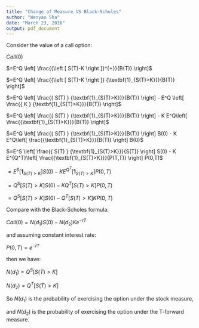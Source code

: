 ```yaml
---
title: "Change of Measure VS Black-Scholes"
author: "Wenyao Sha"
date: "March 23, 2016"
output: pdf_document
---
```



Consider the value of a call option:

$Call(0)$

$=E^Q \left[ \frac{{\left [ S(T)-K \right ]}^{+}}{B(T)} \right]$


$=E^Q \left[ \frac{{\left [ S(T)-K \right ]} {\textbf{1}_{S(T)>K}}}{B(T)} \right]$

$=E^Q \left[ \frac{{ S(T) } {\textbf{1}_{S(T)>K}}}{B(T)} \right] - E^Q \left[ \frac{{ K } {\textbf{1}_{S(T)>K}}}{B(T)} \right]$

$=E^Q \left[ \frac{{ S(T) } {\textbf{1}_{S(T)>K}}}{B(T)} \right] - K E^Q\left[ \frac{{\textbf{1}_{S(T)>K}}}{B(T)} \right]$

$=E^Q \left[ \frac{{ S(T) } {\textbf{1}_{S(T)>K}}}{B(T)} \right] B(0) - K E^Q\left[ \frac{{\textbf{1}_{S(T)>K}}}{B(T)} \right] B(0)$

$=E^S \left[ \frac{{ S(T) } {\textbf{1}_{S(T)>K}}}{S(T)} \right] S(0) - K E^{Q^T}\left[ \frac{{\textbf{1}_{S(T)>K}}}{P(T,T)} \right] P(0,T)$

$=E^S \left[  {\textbf{1}_{S(T)>K}} \right] S(0) - K E^{Q^T}\left[ {\textbf{1}_{S(T)>K}} \right] P(0,T)$

$=Q^S \left[ S(T)>K \right] S(0) - K Q^T \left[ S(T)>K \right] P(0,T)$

$=Q^S \left[ S(T)>K \right] S(0) - Q^T \left[ S(T)>K \right] K P(0,T)$

Compare with the Black-Scholes formula:

$Call(0)=N(d_1)S(0)-N(d_2)K e^{-rT}$

and assuming constant interest rate:

$P(0,T)=e^{-rT}$

then we have:

$N(d_1)=Q^S \left[ S(T)>K \right]$

$N(d_2)=Q^T \left[ S(T)>K \right]$

So $N(d_1)$ is the probability of exercising the option under the stock measure,

and $N(d_2)$ is the probability of exercising the option under the T-forward measure.
